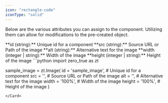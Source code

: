 ```yaml
---
icon: "rectangle-code"
iconType: "solid"
---
```


<Info>Below are the various attributes you can assign to the component. Utilizing them can allow for modifications to the pre-created object.</Info>

<ResponseField name="zero_true.Image" type="Zero True Component">
  <Expandable title="properties">
   <AccordionGroup>
<Accordion title="id">
        **id (string):** Unique id for a component
</Accordion>
<Accordion title="src">
        **src (string):** Source URL or Path of the image
</Accordion>
<Accordion title="alt">
        **alt (string):** Alternative text for the image
</Accordion>
<Accordion title="width">
        **width (integer | string):** Width of the image
</Accordion>
<Accordion title="height">
        **height (integer | string):** Height of the image
</Accordion>

   </AccordionGroup>
  </Expandable>
</ResponseField>

<Card title="Example Usage" icon="code">
  ```python
import zero_true as zt

sample_image = zt.Image(
    id = 'sample_image',  # Unique id for a component
    src = '',  # Source URL or Path of the image
    alt = '',  # Alternative text for the image
    width = '100%',  # Width of the image
    height = '100%',  # Height of the image
)

```
</Card>
